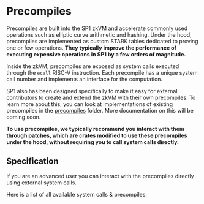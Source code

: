 
# Precompiles

Precompiles are built into the SP1 zkVM and accelerate commonly used operations such as elliptic curve arithmetic and hashing. Under the hood, precompiles are implemented as custom STARK tables dedicated to proving one or few operations. **They typically improve the performance
of executing expensive operations in SP1 by a few orders of magnitude.**

Inside the zkVM, precompiles are exposed as system calls executed through the `ecall` RISC-V instruction.
Each precompile has a unique system call number and implements an interface for the computation.

SP1 also has been designed specifically to make it easy for external contributors to create and extend the zkVM with their own precompiles.
To learn more about this, you can look at implementations of existing precompiles in the [precompiles](https://github.com/succinctlabs/sp1/tree/main/crates/core/executor/src/events/precompiles) folder. More documentation on this will be coming soon.

**To use precompiles, we typically recommend you interact with them through [patches](./patched-crates.md), which are crates modified
to use these precompiles under the hood, without requiring you to call system calls directly.**

## Specification

If you are an advanced user you can interact with the precompiles directly using external system calls.

Here is a list of all available system calls & precompiles.

<Example/>
